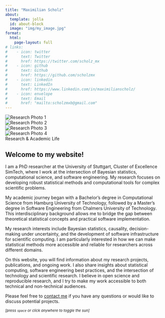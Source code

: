 ```yaml
---
title: "Maximilian Scholz"
about:
  template: jolla
  id: about-block
  image: "img/my_image.jpg"
format:
  html:
    page-layout: full
# links:
#    - icon: twitter
#      text: Twitter
#      href: https://twitter.com/scholz_mx
#    - icon: github
#      text: Github
#      href: https://github.com/scholzmx
#    - icon: linkedin
#      text: LinkedIn
#      href: https://www.linkedin.com/in/maximilianscholz/
#    - icon: envelope
#      text: Email
#      href: "mailto:scholzmxb@gmail.com"  
---
```


```{=html}
<!-- Sunlit visual effects layer -->
<div id="dappled-light">
  <div id="glow"></div>
  <div id="glow-bounce"></div>
  <div class="perspective">
    <div id="leaves">
      <svg style="width: 0; height: 0; position: absolute;">
        <defs>
          <filter id="wind" x="-20%" y="-20%" width="140%" height="140%">
            <feTurbulence type="fractalNoise" numOctaves="2" seed="1">
              <animate attributeName="baseFrequency" dur="16s" keyTimes="0;0.33;0.66;1"
                values="0.005 0.003;0.01 0.009;0.008 0.004;0.005 0.003" repeatCount="indefinite" />
            </feTurbulence>
            <feDisplacementMap in="SourceGraphic">
              <animate attributeName="scale" dur="20s" keyTimes="0;0.25;0.5;0.75;1" values="45;55;75;55;45"
                repeatCount="indefinite" />
            </feDisplacementMap>
          </filter>
        </defs>
      </svg>
    </div>
    <div id="blinds">
      <div class="shutters">
        <div class="shutter"></div>
        <div class="shutter"></div>
        <div class="shutter"></div>
        <div class="shutter"></div>
        <div class="shutter"></div>
        <div class="shutter"></div>
        <div class="shutter"></div>
        <div class="shutter"></div>
        <div class="shutter"></div>
        <div class="shutter"></div>
        <div class="shutter"></div>
        <div class="shutter"></div>
        <div class="shutter"></div>
        <div class="shutter"></div>
        <div class="shutter"></div>
        <div class="shutter"></div>
        <div class="shutter"></div>
        <div class="shutter"></div>
        <div class="shutter"></div>
        <div class="shutter"></div>
        <div class="shutter"></div>
        <div class="shutter"></div>
        <div class="shutter"></div>
      </div>
      <div class="vertical">
        <div class="bar"></div>
        <div class="bar"></div>
      </div>
    </div>
  </div>
  <div id="progressive-blur">
    <div></div>
    <div></div>
    <div></div>
    <div></div>
  </div>
</div>
```

```{=html}
<!-- Art Showcase - Fixed position for wide screens -->
<div class="art-showcase" id="art-showcase">
  <div class="artwork active">
    <img src="/photography/gandalf_image_1.jpg" alt="Research Photo 1">
  </div>
  <div class="artwork">
    <img src="/photography/gandalf_image_2.jpg" alt="Research Photo 2">
  </div>
  <div class="artwork">
    <img src="/photography/gandalf_image_3.jpg" alt="Research Photo 3">
  </div>
  <div class="artwork">
    <img src="/photography/gandalf_image_4.jpg" alt="Research Photo 4">
  </div>
  <div class="art-showcase-caption">
    Research & Academic Life
  </div>
</div>
```

<!-- Main content area -->
<article class="sunlit-content">
  ::: {#about-block}

# Welcome to my website!

I am a PhD researcher at the University of Stuttgart, Cluster of Excellence SimTech, where I work at the intersection of Bayesian statistics, computational science, and software engineering. My research focuses on developing robust statistical methods and computational tools for complex scientific problems.

My academic journey began with a Bachelor's degree in Computational Science from Hamburg University of Technology, followed by a Master's degree in Software Engineering from Chalmers University of Technology. This interdisciplinary background allows me to bridge the gap between theoretical statistical concepts and practical software implementation.

My research interests include Bayesian statistics, causality, decision-making under uncertainty, and the development of software infrastructure for scientific computing. I am particularly interested in how we can make statistical methods more accessible and reliable for researchers across different domains.

On this website, you will find information about my research projects, publications, and ongoing work. I also share insights about statistical computing, software engineering best practices, and the intersection of technology and scientific research. I believe in open science and reproducible research, and I try to make my work accessible to both technical and non-technical audiences.

Please feel free to [contact me](mailto:scholzmxb@gmail.com) if you have any questions or would like to discuss potential projects.

<div class="sunlit-toggle-hint">
  <small><em>[press <code>space</code> or click anywhere to toggle the sun]</em></small>
</div>

:::
</article>